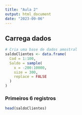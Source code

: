 ---
title: "Aula 2"
output: html_document
date: "2023-09-06"
---

## Carrega dados

```{r include=FALSE}
# Cria uma base de dados amostral
saldoClientes <- data.frame(
  Cod = 1:100,
  Saldo = sample(
    x = -200:10000,
    size = 300,
    replace = FALSE
  )
)
```

### Primeiros 6 registros

```{r echo=FALSE}
head(saldoClientes)
```